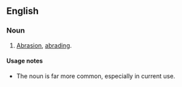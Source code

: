 ==English==

===Noun===
{{en-noun|-}}

# {{context|dated|lang=en}} [[abrasion|Abrasion]], [[abrade|abrading]].

====Usage notes====
* The noun {{term|abrasion}} is far more common, especially in current use.